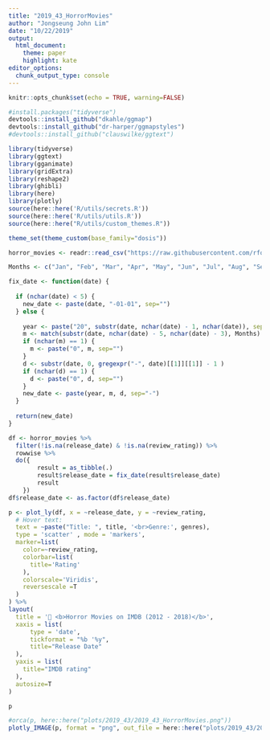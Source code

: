 ```yaml
---
title: "2019_43_HorrorMovies"
author: "Jongseung John Lim"
date: "10/22/2019"
output: 
  html_document:
    theme: paper
    highlight: kate
editor_options: 
  chunk_output_type: console
---
```


```r
knitr::opts_chunk$set(echo = TRUE, warning=FALSE)

#install.packages("tidyverse")
devtools::install_github("dkahle/ggmap")
devtools::install_github("dr-harper/ggmapstyles")
#devtools::install_github("clauswilke/ggtext")
```

```r
library(tidyverse)
library(ggtext)
library(gganimate)
library(gridExtra)
library(reshape2)
library(ghibli)
library(here)
library(plotly)
source(here::here('R/utils/secrets.R'))
source(here::here('R/utils/utils.R'))
source(here::here("R/utils/custom_themes.R"))

theme_set(theme_custom(base_family="dosis"))
```

```r
horror_movies <- readr::read_csv("https://raw.githubusercontent.com/rfordatascience/tidytuesday/master/data/2019/2019-10-22/horror_movies.csv")

Months <- c("Jan", "Feb", "Mar", "Apr", "May", "Jun", "Jul", "Aug", "Sep", "Oct", "Nov", "Dec")

fix_date <- function(date) {
  
  if (nchar(date) < 5) {
    new_date <- paste(date, "-01-01", sep="")
  } else {
    
    year <- paste("20", substr(date, nchar(date) - 1, nchar(date)), sep="")
    m <- match(substr(date, nchar(date) - 5, nchar(date) - 3), Months)
    if (nchar(m) == 1) {
      m <- paste("0", m, sep="")
    }
    d <- substr(date, 0, gregexpr("-", date)[[1]][[1]] - 1 )
    if (nchar(d) == 1) {
      d <- paste("0", d, sep="")
    }
    new_date <- paste(year, m, d, sep="-")
  }
  
  return(new_date)
}

df <- horror_movies %>%
  filter(!is.na(release_date) & !is.na(review_rating)) %>%
  rowwise %>%
  do({
        result = as_tibble(.)
        result$release_date = fix_date(result$release_date)
        result
    })
df$release_date <- as.factor(df$release_date)
```

```r
p <- plot_ly(df, x = ~release_date, y = ~review_rating,
  # Hover text:
  text = ~paste("Title: ", title, '<br>Genre:', genres),
  type = 'scatter' , mode = 'markers',
  marker=list(
    color=~review_rating,
    colorbar=list(
      title='Rating'
    ),
    colorscale='Viridis',
    reversescale =T
  )
) %>%
layout(
  title = '🎃 <b>Horror Movies on IMDB (2012 - 2018)</b>',
  xaxis = list(
      type = 'date',
      tickformat = "%b '%y",
      title="Release Date"
  ),
  yaxis = list(
    title="IMDB rating"
  ),
  autosize=T
)

p

#orca(p, here::here("plots/2019_43/2019_43_HorrorMovies.png"))
plotly_IMAGE(p, format = "png", out_file = here::here("plots/2019_43/2019_43_HorrorMovies.png"))
```



